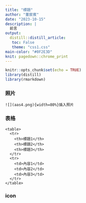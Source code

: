 ```yaml
---
title: "標題"
author: "董宸賓"
date: "2023-10-15"
description: |
  前言
output:
  distill::distill_article: 
   toc: False
   theme: "css1.css"
main-color: "#0F2E3D"
knit: pagedown::chrome_print
---
```


<link href="https://fonts.googleapis.com/icon?family=Material+Icons" rel="stylesheet">



```r
knitr::opts_chunk$set(echo = TRUE)
library(distill)
library(rmarkdown)
```



### 照片

```
![](aas4.png){width=80%}插入照片
```

### 表格

```
<table>
  <tr>
    <th>標題1</th>
    <th>標題2</th>
    <th>標題3</th>
  </tr>
  <tr>
    <td>內容1</td>
    <td>內容2</td>
    <td>內容3</td>
  </tr>
</table>

```
### icon



